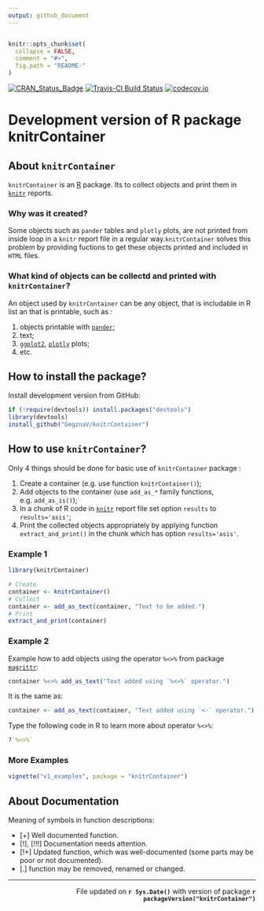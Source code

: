 ```yaml
---
output: github_document
---
```

```r

```



<!-- README.md is generated from README.Rmd. Please edit that file -->
 
```r
knitr::opts_chunk$set(
  collapse = FALSE,
  comment = "#>",
  fig.path = "README-"
)
```

[![CRAN_Status_Badge](http://www.r-pkg.org/badges/version/knitrContainer)](https://cran.r-project.org/package=knitrContainer)
[![Travis-CI Build Status](https://travis-ci.org/GegznaV/knitrContainer.png?branch=master)](https://travis-ci.org/GegznaV/knitrContainer)
[![codecov.io](https://codecov.io/github/GegznaV/knitrContainer/coverage.svg?branch=master)](https://codecov.io/github/GegznaV/knitrContainer?branch=master)


  
Development version of R package **knitrContainer** 
===================================================

About `knitrContainer`
----------------------

`knitrContainer` is an [R](https://cran.r-project.org/) package. Its 
to collect objects and print them in [`knitr`](http://yihui.name/knitr/) 
reports.

###  Why was it created? 

Some objects such as  `pander` tables and `plotly` plots, are not printed from
inside loop in a `knitr` report file in a regular way.`knitrContainer` solves
this problem by providing fuctions to get these objects printed and included 
in `HTML` files.
 
### What kind of objects can be collectd and printed with `knitrContainer`?

 An object used by `knitrContainer` can be any object, that is
 includable in R list an that is printable, such as :
 
 1. objects printable with [`pander`](http://rapporter.github.io/pander/);
 2. text;
 3. [`ggplot2`](http://ggplot2.org/), [`plotly`](https://plot.ly/r/) 
 plots;
 4. etc.
 

How to install the package?
-----------------------------

Install development version from GitHub:
```r
if (!require(devtools)) install.packages("devtools")
library(devtools)
install_github("GegznaV/knitrContainer")
```


How to use `knitrContainer`? 
-----------------------------

Only 4 things should be done for basic use of `knitrContainer` package :

1. Create a container (e.g. use function `knitrContainer()`);
2. Add objects to the container (use `add_as_*` family functions, e.g. `add_as_is()`);
3. In a chunk of R code in [`knitr`](http://yihui.name/knitr/) report file set 
option `results` to `results='asis'`;
4. Print the collected objects appropriately by applying
function `extract_and_print()` in the chunk which has option `results='asis'`.


### Example 1

```r
library(knitrContainer)
```
```r
# Create
container <- knitrContainer()
# Collect
container <- add_as_text(container, "Text to be added.")
# Print
extract_and_print(container)
```

### Example 2

Example how to add objects using the operator `%<>%` from package
[`magrittr`](https://github.com/smbache/magrittr#compound-assignment-pipe-operations):
```r
container %<>% add_as_text("Text added using `%<>%` operator.")
```

It is the same as:
```r
container <- add_as_text(container, "Text added using `<-` operator.")
```  

Type the following code in R to learn more about operator `%<>%`:

```r
?`%<>%`
```

### More Examples

```r
vignette("v1_examples", package = "knitrContainer")
```


About Documentation
--------------------

Meaning of symbols in function descriptions:

- [+] Well documented function.
- [!], [!!!] Documentation needs attention.
- [!+] Updated function, which was well-documented (some parts may be poor or not documented).
- [.] function may be removed, renamed or changed.



* * *

 <p align="right"> 
 File updated on <b>`r Sys.Date()`</b> with version of package  <b>`r packageVersion("knitrContainer")`</b>
 </p>    


